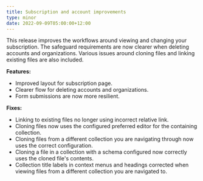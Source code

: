 ```yaml
---
title: Subscription and account improvements
type: minor
date: 2022-09-09T05:00:00+12:00
---
```

This release improves the workflows around viewing and changing your subscription. The safeguard requirements are now clearer when deleting accounts and organizations. Various issues around cloning files and linking existing files are also included.

**Features:**

* Improved layout for subscription page.
* Clearer flow for deleting accounts and organizations.
* Form submissions are now more resilient.

**Fixes:**

* Linking to existing files no longer using incorrect relative link.
* Cloning files now uses the configured preferred editor for the containing collection.
* Cloning files from a different collection you are navigating through now uses the correct configuration.
* Cloning a file in a collection with a schema configured now correctly uses the cloned file's contents.
* Collection title labels in context menus and headings corrected when viewing files from a different collection you are navigated to.